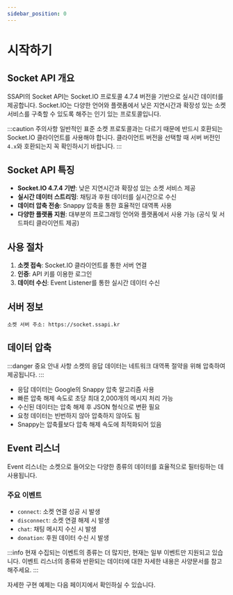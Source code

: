 ```yaml
---
sidebar_position: 0
---
```


# 시작하기

## Socket API 개요

SSAPI의 Socket API는 Socket.IO 프로토콜 4.7.4 버전을 기반으로 실시간 데이터를 제공합니다. Socket.IO는 다양한 언어와 플랫폼에서 낮은 지연시간과 확장성 있는 소켓 서비스를 구축할 수 있도록 해주는 인기 있는 프로토콜입니다.

:::caution 주의사항
일반적인 표준 소켓 프로토콜과는 다르기 때문에 반드시 호환되는 Socket.IO 클라이언트를 사용해야 합니다. 클라이언트 버전을 선택할 때 서버 버전인 `4.x`와 호환되는지 꼭 확인하시기 바랍니다.
:::

## Socket API 특징

- **Socket.IO 4.7.4 기반**: 낮은 지연시간과 확장성 있는 소켓 서비스 제공
- **실시간 데이터 스트리밍**: 채팅과 후원 데이터를 실시간으로 수신
- **데이터 압축 전송**: Snappy 압축을 통한 효율적인 대역폭 사용
- **다양한 플랫폼 지원**: 대부분의 프로그래밍 언어와 플랫폼에서 사용 가능 (공식 및 서드파티 클라이언트 제공)

## 사용 절차

1. **소켓 접속**: Socket.IO 클라이언트를 통한 서버 연결
2. **인증**: API 키를 이용한 로그인
3. **데이터 수신**: Event Listener를 통한 실시간 데이터 수신

## 서버 정보

```
소켓 서버 주소: https://socket.ssapi.kr
```

## 데이터 압축

:::danger 중요 안내 사항
소켓의 응답 데이터는 네트워크 대역폭 절약을 위해 압축하여 제공됩니다.
:::

- 응답 데이터는 Google의 Snappy 압축 알고리즘 사용
- 빠른 압축 해제 속도로 초당 최대 2,000개의 메시지 처리 가능
- 수신된 데이터는 압축 해제 후 JSON 형식으로 변환 필요
- 요청 데이터는 빈번하지 않아 압축하지 않아도 됨
- Snappy는 압축률보다 압축 해제 속도에 최적화되어 있음

## Event 리스너

Event 리스너는 소켓으로 들어오는 다양한 종류의 데이터를 효율적으로 필터링하는 데 사용됩니다.

### 주요 이벤트

- `connect`: 소켓 연결 성공 시 발생
- `disconnect`: 소켓 연결 해제 시 발생
- `chat`: 채팅 메시지 수신 시 발생
- `donation`: 후원 데이터 수신 시 발생

:::info
현재 수집되는 이벤트의 종류는 더 많지만, 현재는 일부 이벤트만 지원되고 있습니다. 이벤트 리스너의 종류와 반환되는 데이터에 대한 자세한 내용은 사양문서를 참고해주세요.
:::

자세한 구현 예제는 다음 페이지에서 확인하실 수 있습니다.
